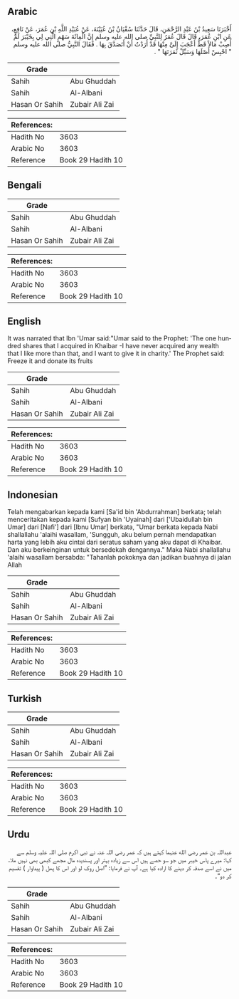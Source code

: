 ## Arabic


<div dir="rtl" lang="ar" style={{fontSize:'larger',backgroundColor:'#f8f9fa',padding:20}}>
أَخْبَرَنَا سَعِيدُ بْنُ عَبْدِ الرَّحْمَنِ، قَالَ حَدَّثَنَا سُفْيَانُ بْنُ عُيَيْنَةَ، عَنْ عُبَيْدِ اللَّهِ بْنِ عُمَرَ، عَنْ نَافِعٍ، عَنِ ابْنِ عُمَرَ، قَالَ قَالَ عُمَرُ لِلنَّبِيِّ صلى الله عليه وسلم إِنَّ الْمِائَةَ سَهْمٍ الَّتِي لِي بِخَيْبَرَ لَمْ أُصِبْ مَالاً قَطُّ أَعْجَبَ إِلَىَّ مِنْهَا قَدْ أَرَدْتُ أَنْ أَتَصَدَّقَ بِهَا ‏.‏ فَقَالَ النَّبِيُّ صلى الله عليه وسلم ‏ "‏ احْبِسْ أَصْلَهَا وَسَبِّلْ ثَمَرَتَهَا ‏"‏ ‏.‏
</div>
<div style={{backgroundColor:'#f8f9fa',padding:20, marginBottom: 10}}><table> <thead> <tr> <th>Grade</th> <th></th> </tr> </thead> <tbody> <tr><td>Sahih</td><td>Abu Ghuddah</td></tr><tr><td>Sahih</td><td>Al-Albani</td></tr><tr><td>Hasan Or Sahih</td><td>Zubair Ali Zai</td></tr></tbody></table><table> <thead> <tr> <th>References:</th> <th></th> </tr> </thead> <tbody><tr><td>Hadith No</td><td>3603</td></tr><tr><td>Arabic No</td><td>3603</td></tr><tr><td>Reference</td><td>Book 29 Hadith 10</td></tr></tbody></table></div>

## Bengali


<div dir="ltr" lang="bn" style={{fontSize:'larger',backgroundColor:'#f8f9fa',padding:20}}>

</div>
<div style={{backgroundColor:'#f8f9fa',padding:20, marginBottom: 10}}><table> <thead> <tr> <th>Grade</th> <th></th> </tr> </thead> <tbody> <tr><td>Sahih</td><td>Abu Ghuddah</td></tr><tr><td>Sahih</td><td>Al-Albani</td></tr><tr><td>Hasan Or Sahih</td><td>Zubair Ali Zai</td></tr></tbody></table><table> <thead> <tr> <th>References:</th> <th></th> </tr> </thead> <tbody><tr><td>Hadith No</td><td>3603</td></tr><tr><td>Arabic No</td><td>3603</td></tr><tr><td>Reference</td><td>Book 29 Hadith 10</td></tr></tbody></table></div>

## English


<div dir="ltr" lang="en" style={{fontSize:'larger',backgroundColor:'#f8f9fa',padding:20}}>
It was narrated that Ibn 'Umar said:"Umar said to the Prophet: 'The one hundred shares that I acquired in Khaibar -I have never acquired any wealth that I like more than that, and I want to give it in charity.' The Prophet said: Freeze it and donate its fruits
</div>
<div style={{backgroundColor:'#f8f9fa',padding:20, marginBottom: 10}}><table> <thead> <tr> <th>Grade</th> <th></th> </tr> </thead> <tbody> <tr><td>Sahih</td><td>Abu Ghuddah</td></tr><tr><td>Sahih</td><td>Al-Albani</td></tr><tr><td>Hasan Or Sahih</td><td>Zubair Ali Zai</td></tr></tbody></table><table> <thead> <tr> <th>References:</th> <th></th> </tr> </thead> <tbody><tr><td>Hadith No</td><td>3603</td></tr><tr><td>Arabic No</td><td>3603</td></tr><tr><td>Reference</td><td>Book 29 Hadith 10</td></tr></tbody></table></div>

## Indonesian


<div dir="ltr" lang="id" style={{fontSize:'larger',backgroundColor:'#f8f9fa',padding:20}}>
Telah mengabarkan kepada kami [Sa'id bin 'Abdurrahman] berkata; telah menceritakan kepada kami [Sufyan bin 'Uyainah] dari ['Ubaidullah bin Umar] dari [Nafi'] dari [Ibnu Umar] berkata, "Umar berkata kepada Nabi shallallahu 'alaihi wasallam, 'Sungguh, aku belum pernah mendapatkan harta yang lebih aku cintai dari seratus saham yang aku dapat di Khaibar. Dan aku berkeinginan untuk bersedekah dengannya." Maka Nabi shallallahu 'alaihi wasallam bersabda: "Tahanlah pokoknya dan jadikan buahnya di jalan Allah
</div>
<div style={{backgroundColor:'#f8f9fa',padding:20, marginBottom: 10}}><table> <thead> <tr> <th>Grade</th> <th></th> </tr> </thead> <tbody> <tr><td>Sahih</td><td>Abu Ghuddah</td></tr><tr><td>Sahih</td><td>Al-Albani</td></tr><tr><td>Hasan Or Sahih</td><td>Zubair Ali Zai</td></tr></tbody></table><table> <thead> <tr> <th>References:</th> <th></th> </tr> </thead> <tbody><tr><td>Hadith No</td><td>3603</td></tr><tr><td>Arabic No</td><td>3603</td></tr><tr><td>Reference</td><td>Book 29 Hadith 10</td></tr></tbody></table></div>

## Turkish


<div dir="ltr" lang="tr" style={{fontSize:'larger',backgroundColor:'#f8f9fa',padding:20}}>

</div>
<div style={{backgroundColor:'#f8f9fa',padding:20, marginBottom: 10}}><table> <thead> <tr> <th>Grade</th> <th></th> </tr> </thead> <tbody> <tr><td>Sahih</td><td>Abu Ghuddah</td></tr><tr><td>Sahih</td><td>Al-Albani</td></tr><tr><td>Hasan Or Sahih</td><td>Zubair Ali Zai</td></tr></tbody></table><table> <thead> <tr> <th>References:</th> <th></th> </tr> </thead> <tbody><tr><td>Hadith No</td><td>3603</td></tr><tr><td>Arabic No</td><td>3603</td></tr><tr><td>Reference</td><td>Book 29 Hadith 10</td></tr></tbody></table></div>

## Urdu


<div dir="rtl" lang="ur" style={{fontSize:'larger',backgroundColor:'#f8f9fa',padding:20}}>
عبداللہ بن عمر رضی الله عنہما کہتے ہیں کہ عمر رضی اللہ عنہ نے نبی اکرم صلی اللہ علیہ وسلم سے کہا: میرے پاس خیبر میں جو سو حصے ہیں اس سے زیادہ بہتر اور پسندیدہ مال مجھے کبھی بھی نہیں ملا، میں نے اسے صدقہ کر دینے کا ارادہ کیا ہے۔ آپ نے فرمایا: ”اصل روک لو اور اس کا پھل ( پیداوار ) تقسیم کر دو“۔
</div>
<div style={{backgroundColor:'#f8f9fa',padding:20, marginBottom: 10}}><table> <thead> <tr> <th>Grade</th> <th></th> </tr> </thead> <tbody> <tr><td>Sahih</td><td>Abu Ghuddah</td></tr><tr><td>Sahih</td><td>Al-Albani</td></tr><tr><td>Hasan Or Sahih</td><td>Zubair Ali Zai</td></tr></tbody></table><table> <thead> <tr> <th>References:</th> <th></th> </tr> </thead> <tbody><tr><td>Hadith No</td><td>3603</td></tr><tr><td>Arabic No</td><td>3603</td></tr><tr><td>Reference</td><td>Book 29 Hadith 10</td></tr></tbody></table></div>